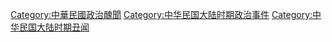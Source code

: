 [[Category:中華民國政治醜聞|Category:中華民國政治醜聞]]
[[Category:中华民国大陆时期政治事件|Category:中华民国大陆时期政治事件]]
[[Category:中华民国大陆时期丑闻|Category:中华民国大陆时期丑闻]]